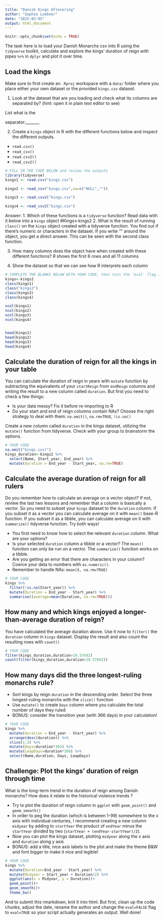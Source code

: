 ```yaml
---
title: "Danish Kings Aflevering"
author: "Sophie Loebner"
date: "2025-03-05"
output: html_document
---
```


```r
knitr::opts_chunk$set(echo = TRUE)
```


The task here is to load your Danish Monarchs csv into R using the `tidyverse` toolkit, calculate and explore the kings' duration of reign with pipes `%>%` in `dplyr` and plot it over time.

## Load the kings

Make sure to first create an  `.Rproj` workspace with a `data/` folder where you place either your own dataset or the provided `kings.csv` dataset. 

1. Look at the dataset that are you loading and check what its columns are separated by? (hint: open it in plain text editor to see)

List what is the

separator:_______  

2. Create a `kings` object in R with the different functions below and inspect the different outputs.
-  `read.csv()`
-  `read_csv()`
-  `read.csv2()` 
-  `read_csv2()`
```r
# FILL IN THE CODE BELOW and review the outputs
library(tidyverse)
kings1 <- read.csv("kings.csv")

kings2 <- read_csv("kings.csv",na=c("NULL",""))

kings3 <- read.csv2("kings.csv")

kings4 <- read_csv2("kings.csv")
```
Answer: 
1. Which of these functions is a `tidyverse` function? Read data with it below into a `kings` object
#Kings<-kings2
2. What is the result of running `class()` on the `kings` object created with a tidyverse function.
You find out if there's numeric or characters in the dataset. If you write "" around the object, you get a direct answer. This can be seen with the second class function. 

3. How many columns does the object have when created with these different functions?
R shows the first 6 rows and all 11 columns

4. Show the dataset so that we can see how R interprets each column
```r
# COMPLETE THE BLANKS BELOW WITH YOUR CODE, then turn the 'eval' flag in this chunk to TRUE.
kings<-kings2
class(kings1)
class("kings2")
class(kings3)
class(kings4)

ncol(kings1)
ncol(kings2)
ncol(kings3)
ncol(kings4)


head(kings1)
head(kings2)
head(kings3)
head(kings4)

```

## Calculate the duration of reign for all the kings in your table
You can calculate the duration of reign in years with `mutate` function by subtracting the equivalents of your `startReign` from `endReign` columns and writing the result to a new column called `duration`. But first you need to check a few things:

* Is your data messy? Fix it before re-importing to R
* Do your start and end of reign columns contain NAs? Choose the right strategy to deal with them: `na.omit()`, `na.rm=TRUE`, `!is.na()`


Create a new column called  `duration` in the kings dataset, utilizing the `mutate()` function from tidyverse. Check with your group to brainstorm the options.

```r
# YOUR CODE
na.omit("kings.csv)")
kings_duration<-kings2 %>% 
  select(Name, Start_year, End_year) %>% 
  mutate(duration = End_year - Start_year, na.rm=TRUE)
```

## Calculate the average duration of reign for all rulers
Do you remember how to calculate an average on a vector object? If not, review the last two lessons and remember that a column is basically a vector. So you need to subset your `kings` dataset to the `duration` column. If you subset it as a vector you can calculate average on it with `mean()` base-R function. If you subset it as a tibble, you can calculate average on it with `summarize()` tidyverse function. Try both ways!

* You first need to know how to select the relevant `duration` column. What are your options?
* Is your selected `duration` column a tibble or a vector? The `mean()` function can only be run on a vector. The `summarize()` function works on a tibble.
* Are you getting an error that there are characters in your column? Coerce your data to numbers with `as.numeric()`.
* Remember to handle NAs: `mean(X, na.rm=TRUE)`


```r
# YOUR CODE
kings %>% 
  filter(!is.na(Start_year)) %>% 
  mutate(Duration = End_year - Start_year) %>% 
  summarise((average=mean(Duration, na.rm=TRUE)))
```

## How many and which kings enjoyed a longer-than-average duration of reign?

You have calculated the average duration above. Use it now to `filter()` the `duration` column in  `kings` dataset. Display the result and also  count the resulting rows with `count()`

```r
# YOUR CODE
filter(kings_duration,duration>19.57692)
count(filter(kings_duration,duration>19.57692))
```


## How many days did the three longest-ruling monarchs rule? 

* Sort kings by reign `duration` in the descending order. Select the three longest-ruling monarchs with the `slice()` function
* Use `mutate()` to create `Days` column where you calculate the total number of days they ruled
* BONUS: consider the transition year (with 366 days) in your calculation!

```r
# YOUR CODE
kings %>% 
  mutate(duration = End_year - Start_year) %>% 
  arrange(desc(duration)) %>% 
  slice(1:3) %>% 
  mutate(Days=duration*365) %>% 
  mutate(LeapDays=duration*366) %>% 
  select(Name,duration, Days, LeapDays)


```


## Challenge: Plot the kings' duration of reign through time

What is the long-term trend in the duration of reign among Danish monarchs? How does it relate to the historical violence trends ? 

* Try to plot the duration of reign column in `ggplot` with `geom_point()` and  `geom_smooth()`
* In order to peg the duration (which is between 1-99) somewhere to the x axis with individual centuries, I recommend creating a new column `midyear` by adding to `startYear` the product of `endYear` minus the `startYear` divided by two (`startYear + (endYear-startYear)/2`).
* Now you can plot the kings dataset, plotting `midyear` along the x axis and `duration` along y axis
* BONUS: add a title, nice axis labels to the plot and make the theme B&W and font bigger to make it nice and legible!

```r
# YOUR CODE
kings %>% 
  mutate(Duration=End_year - Start_year) %>% 
  mutate(Midyear = Start_year + Duration/2) %>% 
  ggplot(aes(x = Midyear, y = Duration))+
  geom_point()+
  geom_smooth()+
  theme_bw()
```

And to submit this rmarkdown, knit it into html. But first, clean up the code chunks, adjust the date, rename the author and change the `eval=FALSE` flag to `eval=TRUE` so your script actually generates an output.
Well done!


